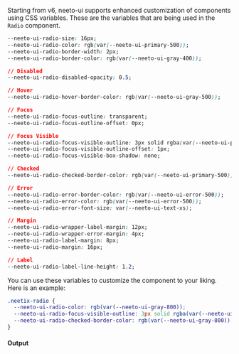 Starting from v6, neeto-ui supports enhanced customization of components using
CSS variables. These are the variables that are being used in the `Radio`
component.

```css
--neeto-ui-radio-size: 16px;
--neeto-ui-radio-color: rgb(var(--neeto-ui-primary-500));
--neeto-ui-radio-border-width: 2px;
--neeto-ui-radio-border-color: rgb(var(--neeto-ui-gray-400));

// Disabled
--neeto-ui-radio-disabled-opacity: 0.5;

// Hover
--neeto-ui-radio-hover-border-color: rgb(var(--neeto-ui-gray-500));

// Focus
--neeto-ui-radio-focus-outline: transparent;
--neeto-ui-radio-focus-outline-offset: 0px;

// Focus Visible
--neeto-ui-radio-focus-visible-outline: 3px solid rgba(var(--neeto-ui-primary-500), 50%);
--neeto-ui-radio-focus-visible-outline-offset: 1px;
--neeto-ui-radio-focus-visible-box-shadow: none;

// Checked
--neeto-ui-radio-checked-border-color: rgb(var(--neeto-ui-primary-500));

// Error
--neeto-ui-radio-error-border-color: rgb(var(--neeto-ui-error-500));
--neeto-ui-radio-error-color: rgb(var(--neeto-ui-error-500));
--neeto-ui-radio-error-font-size: var(--neeto-ui-text-xs);

// Margin
--neeto-ui-radio-wrapper-label-margin: 12px;
--neeto-ui-radio-wrapper-error-margin: 4px;
--neeto-ui-radio-label-margin: 8px;
--neeto-ui-radio-margin: 16px;

// Label
--neeto-ui-radio-label-line-height: 1.2;
```

You can use these variables to customize the component to your liking. Here is
an example:

```css
.neetix-radio {
  --neeto-ui-radio-color: rgb(var(--neeto-ui-gray-800));
  --neeto-ui-radio-focus-visible-outline: 3px solid rgba(var(--neeto-ui-gray-800), 50%);
  --neeto-ui-radio-checked-border-color: rgb(var(--neeto-ui-gray-800));
}
```

#### Output

